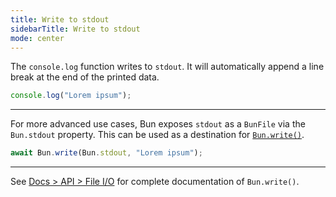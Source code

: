 ```yaml
---
title: Write to stdout
sidebarTitle: Write to stdout
mode: center
---
```


The `console.log` function writes to `stdout`. It will automatically append a line break at the end of the printed data.

```ts
console.log("Lorem ipsum");
```

---

For more advanced use cases, Bun exposes `stdout` as a `BunFile` via the `Bun.stdout` property. This can be used as a destination for [`Bun.write()`](https://bun.com/docs/api/file-io#writing-files-bun-write).

```ts
await Bun.write(Bun.stdout, "Lorem ipsum");
```

---

See [Docs > API > File I/O](https://bun.com/docs/api/file-io#writing-files-bun-write) for complete documentation of `Bun.write()`.
